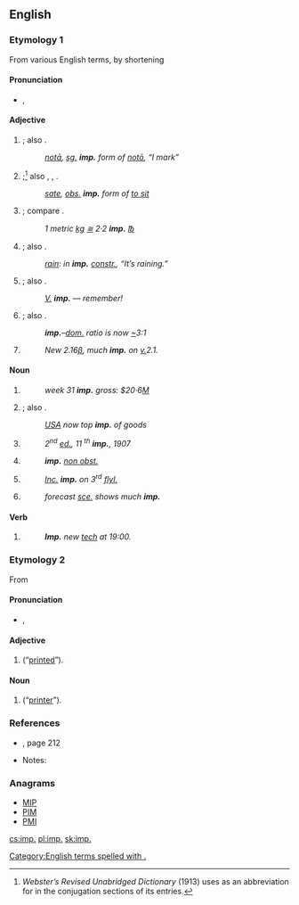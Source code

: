 {{also|imp|Imp.|IMP}}
==English==

===Etymology 1===
From various English terms, by shortening

====Pronunciation====
* {{a|RP}} {{enPR|ĭmp}}, {{IPA|/ɪmp/|lang=en}}

====Adjective====
{{en-adj}}

# {{context|grammar|not comparable|lang=en}} {{abbreviation of|imperative|dot=|lang=en}}; also {{term|imper.|imper|lang=en}}.
#: ''[[nota#Latin|notā]], [[sg.]] '''imp.''' form of [[noto#Latin|notō]], “I mark”''
# {{context|grammar|not comparable|lang=en}} {{abbreviation of|imperfect|dot=|lang=en}};<ref name="Web">''Webster’s Revised Unabridged Dictionary'' (1913) uses {{m|en||imp.}} as an abbreviation for {{term|imperfect|lang=en}} in the conjugation sections of its entries.</ref> also {{term|imperf.|lang=en}}, {{term|impf.|lang=en}}, {{term|impft|lang=en}}.
#: ''[[sate#English|sate]], [[obs.]] '''imp.''' form of [[sit|to sit]]''
# {{context|not comparable|lang=en}} {{abbreviation of|imperial|dot=|lang=en}}; compare {{term|Imp.|Imp|lang=en}}.
#: ''1 metric [[kg]] [[≅]] 2·2 '''imp.''' [[℔]]''
# {{context|grammar|not comparable|lang=en}} {{abbreviation of|impersonal|dot=|lang=en}}; also {{term|impers.|impers|lang=en}}.
#: ''[[rain]]: in '''imp.''' [[constr.]], “It’s raining.”''
# {{context|comparable|lang=en}} {{abbreviation of|important|dot=|lang=en}}; also {{term|impt|lang=en}}.
#: ''[[v.|V.]] '''imp.''' — remember!''
# {{context|not comparable|lang=en}} {{abbreviation of|imported|dot=|lang=en}}; also {{term|imptd|lang=en}}.
#: '''''imp.'''–[[dom.]] ratio is now [[~]]3:1''
# {{context|comparable|lang=en}} {{abbreviation of|improved|lang=en}}
#: ''New 2.16[[β]], much '''imp.''' on [[v.]]2.1.''

====Noun====
{{en-noun|~|imp.|imps.|impp.}}

# {{context|uncountable|lang=en}} {{abbreviation of|import|lang=en}}
#: ''week 31 '''imp.''' gross: $20·6[[M]]''
# {{context|countable|plural: [[imps.]]|lang=en}} {{abbreviation of|importer|dot=|lang=en}}; also {{term|imptr|lang=en}}.
#: ''[[w:United States|USA]] now top '''imp.''' of goods''
# {{context|countable|plural: imp.|lang=en}} {{abbreviation of|impression|lang=en}}
#: <i>2<sup>nd</sup> [[ed.]], 11 <sup>th</sup> '''imp.''', 1907</i>
# {{context|countable|plural: [[impp.]]|lang=en}} {{abbreviation of|imprimatur|lang=en}}
#: '''''imp.''' [[non obst.]]''
# {{context|countable|plural: imp.|lang=en}} {{abbreviation of|imprint|lang=en}}
#: <i>[[inc.|Inc.]] '''imp.''' on 3<sup>rd</sup> [[flyleaf|fly]][[l.]]</i>
# {{context|countable|plural: [[imps.]]|lang=en}} {{abbreviation of|improvement|lang=en}}
#: ''forecast [[sce.]] shows much '''imp.'''''

====Verb====
{{head|en|verb|usually [[imperative]]; not [[conjugate]]d}}

# {{abbreviation of|implement|lang=en}}
#: '''''Imp.''' new [[tech]] at 19:00.''

===Etymology 2===
From {{etyl|fr|en}} {{term|imprimé|lang=fr}}

====Pronunciation====
* {{a|RP}} {{enPR|ĕɴp}}, {{IPA|/ɛ̃p/|lang=en}}

====Adjective====
{{en-adj|-}}

# {{abbreviation of|imprimé|dot=|lang=en}} (“[[printed]]”).

====Noun====
{{en-noun|imp.}}

# {{abbreviation of|imprimeur|dot=|lang=en}} (“[[printer]]”).

===References===
* {{R:Penguin Abbrev. Dict. 2000}}, page 212
* Notes:
<references/>

===Anagrams===
* [[MIP#English|MIP]]
* [[PIM#English|PIM]]
* [[PMI#English|PMI]]
[[Category:English terms spelled with .]]

[[cs:imp.]]
[[pl:imp.]]
[[sk:imp.]]